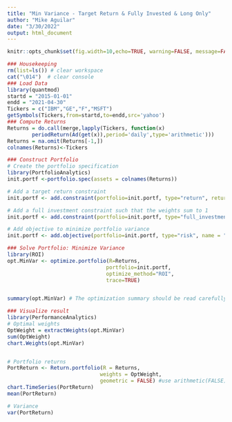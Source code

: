 ```yaml
---
title: "Min Variance - Target Return & Fully Invested & Long Only"
author: "Mike Aguilar"
date: "3/30/2022"
output: html_document
---
```




```r
knitr::opts_chunk$set(fig.width=10,echo=TRUE, warning=FALSE, message=FALSE, class.output="scroll-200")
```


```r
### Housekeeping
rm(list=ls()) # clear workspace
cat("\014")  # clear console
### Load Data
library(quantmod)
startd = "2015-01-01"
endd = "2021-04-30"
Tickers = c("IBM","GE","F","MSFT")
getSymbols(Tickers,from=startd,to=endd,src='yahoo')
### Compute Returns
Returns = do.call(merge,lapply(Tickers, function(x) 
        periodReturn(Ad(get(x)),period='daily',type='arithmetic')))
Returns = na.omit(Returns[-1,])
colnames(Returns)<-Tickers

### Construct Portfolio
# Create the portfolio specification
library(PortfolioAnalytics)
init.portf <-portfolio.spec(assets = colnames(Returns))

# Add a target return constraint
init.portf <- add.constraint(portfolio=init.portf, type="return", return_target=0.001)

# Add a full investment constraint such that the weights sum to 1
init.portf <- add.constraint(portfolio=init.portf, type="full_investment")

# Add objective to minimize portfolio variance
init.portf <- add.objective(portfolio=init.portf, type="risk", name = "var")

### Solve Portfolio: Minimize Variance
library(ROI)
opt.MinVar <- optimize.portfolio(R=Returns, 
                                portfolio=init.portf, 
                                optimize_method="ROI", 
                                trace=TRUE)


summary(opt.MinVar) # The optimization summary should be read carefully since not every constraint is guaranteed to be satisfied

### Visualize result
library(PerformanceAnalytics)
# Optimal weights
OptWeight = extractWeights(opt.MinVar)
sum(OptWeight)
chart.Weights(opt.MinVar)


# Portfolio returns
PortReturn <- Return.portfolio(R = Returns, 
                              weights = OptWeight, 
                              geometric = FALSE) #use arithmetic(FALSE) to aggregate returns
chart.TimeSeries(PortReturn)
mean(PortReturn)

# Variance
var(PortReturn)
```



